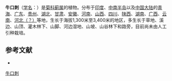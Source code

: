 {{Speciesbox
| name = 牛口刺
| status = 
| status_system = 
| image =
| genus = Cirsium
| species = shansiense
| authority = Petrak
}}

'''牛口刺'''（[[学名|学名]]：{{lang|la|''Cirsium shansiense''}}）是[[菊科|菊科]][[蓟属|蓟属]]的植物。分布于[[印度|印度]]、[[中南半岛|中南半岛]]以及[[中国大陆|中国大陆]]的[[青海|青海]]、[[广东|广东]]、[[贵州|贵州]]、[[湖北|湖北]]、[[甘肃|甘肃]]、[[安徽|安徽]]、[[河南|河南]]、[[山西|山西]]、[[四川|四川]]、[[陕西|陕西]]、[[湖南|湖南]]、[[广西|广西]]、[[云南|云南]]、[[河北（？）|河北（？）]]等地，生长于海拔1,300米至3,400米的地区，多生长于草地、溪边、山顶、灌木林下、山脚、河边湿地、山坡、山谷林下和路旁，目前尚未由人工引种栽培。

== 参考文献 ==
<div class="references-small">
* {{cite web| url =http://www.bioinfo.cn/db05/KmzwSpecies.php?action=view&id=3609| title =牛口刺| work =《中国高等植物数据库全库》| publisher =中国科学院微生物研究所| author =昆明植物研究所| accessdate =2009-02-25| deadurl =yes| archiveurl =https://web.archive.org/web/20160305054123/http://www.bioinfo.cn/db05/KmzwSpecies.php?action=view&id=3609| archivedate =2016-03-05}}
</div>
{{Taxonbar|from=Q15230688}}

[[Category:蓟属|牛口刺]]


{{植物小作品}}